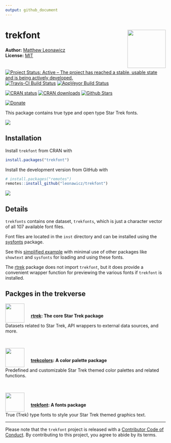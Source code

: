 ```yaml
---
output: github_document
---
```


<!-- README.md is generated from README.Rmd. Please edit that file -->

# trekfont <img src="man/figures/logo.png" style="margin-left:10px;margin-bottom:5px;" width="120" align="right">
**Author:** [Matthew Leonawicz](https://leonawicz.github.io/blog/) <a href="https://orcid.org/0000-0001-9452-2771" target="orcid.widget">
<image class="orcid" src="https://members.orcid.org/sites/default/files/vector_iD_icon.svg" height="16"></a>
<br/>
**License:** [MIT](https://opensource.org/licenses/GPL-3.0)<br/>

[![Project Status: Active – The project has reached a stable, usable state and is being actively developed.](http://www.repostatus.org/badges/latest/active.svg)](http://www.repostatus.org/#active)
[![Travis-CI Build Status](https://travis-ci.org/leonawicz/trekfont.svg?branch=master)](https://travis-ci.org/leonawicz/trekfont)
[![AppVeyor Build Status](https://ci.appveyor.com/api/projects/status/github/leonawicz/trekfont?branch=master&svg=true)](https://ci.appveyor.com/project/leonawicz/trekfont)

[![CRAN status](http://www.r-pkg.org/badges/version/trekfont)](https://cran.r-project.org/package=trekfont)
[![CRAN downloads](http://cranlogs.r-pkg.org/badges/grand-total/trekfont)](https://cran.r-project.org/package=trekfont) 
[![Github Stars](https://img.shields.io/github/stars/leonawicz/trekfont.svg?style=social&label=Github)](https://github.com/leonawicz/trekfont)

[![Donate](https://img.shields.io/badge/Donate-Buy%20me%20a%20coffee-yellowgreen.svg)](https://ko-fi.com/leonawicz)

This package contains true type and open type Star Trek fonts.

<img src="https://raw.githubusercontent.com/leonawicz/rtrek/master/data-raw/images/font_preview.png">

## Installation

Install `trekfont` from CRAN with

``` r
install.packages("trekfont")
```

Install the development version from GitHub with

``` r
# install.packages("remotes")
remotes::install_github("leonawicz/trekfont")
```

<img src="https://raw.githubusercontent.com/leonawicz/blog/master/static/img/post/trekfont_plot.png">

## Details

`trekfonts` contains one dataset, `trekfonts`, which is just a character vector of all 107 available font files.

Font files are located in the `inst` directory and can be installed using the [sysfonts](https://CRAN.R-project.org/package=sysfonts) package.

See this [simplified example](https://leonawicz.github.io/blog/post/trekfont-star-trek-themed-fonts-package/) with minimal use of other packages like `showtext` and `sysfonts` for loading and using these fonts.

The [rtrek](https://github.com/leonawicz/rtrek) package does not import `trekfont`, but it does provide a convenient wrapper function for previewing the various fonts if `trekfont` is installed.

## Packges in the trekverse

<div class="row">
<div class="col-sm-2">
<a href="https://github.com/leonawicz/rtrek"><img src="https://raw.githubusercontent.com/leonawicz/rtrek/master/man/figures/logo.png" style="margin-right:20px;margin-bottom:0;" width="60" align="left"></a>
</div>
<div class="col-sm-10">
<h4 style="padding:30px 0 0 0;margin-top:5px;margin-bottom:5px;"><a href="https://github.com/leonawicz/rtrek">rtrek</a>: The core Star Trek package</h4>
Datasets related to Star Trek, API wrappers to external data sources, and more.
</div></div>
<br/>
<div class="row">
<div class="col-sm-2">
<a href="https://github.com/leonawicz/trekcolors"><img src="https://raw.githubusercontent.com/leonawicz/trekcolors/master/man/figures/logo.png" style="margin-right:20px;margin-bottom:0;" width="60" align="left"></a>
</div>
<div class="col-sm-10">
<h4 style="padding:30px 0 0 0;margin-top:5px;margin-bottom:5px;"><a href="https://github.com/leonawicz/trekcolors">trekcolors</a>: A color palette package</h4>
Predefined and customizable Star Trek themed color palettes and related functions.
</div></div>
<br/>
<div class="row">
<div class="col-sm-2">
<a href="https://github.com/leonawicz/trekfont"><img src="https://raw.githubusercontent.com/leonawicz/trekfont/master/man/figures/logo.png" style="margin-right:20px;margin-bottom:0;" width="60" align="left"></a>
</div>
<div class="col-sm-10">
<h4 style="padding:30px 0 0 0;margin-top:5px;margin-bottom:5px;"><a href="https://github.com/leonawicz/trekfont">trekfont</a>: A fonts package</h4>
True (Trek) type fonts to style your Star Trek themed graphics text.
</div></div>

---

Please note that the `trekfont` project is released with a [Contributor Code of Conduct](https://github.com/leonawicz/trekfont/blob/master/CODE_OF_CONDUCT.md). By contributing to this project, you agree to abide by its terms.
